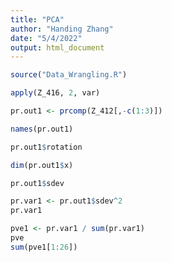 ```yaml
---
title: "PCA"
author: "Handing Zhang"
date: "5/4/2022"
output: html_document
---
```



```r
source("Data_Wrangling.R")
```


```r
apply(Z_416, 2, var)
```

```r
pr.out1 <- prcomp(Z_412[,-c(1:3)])
```


```r
names(pr.out1)
```

```r
pr.out1$rotation
```


```r
dim(pr.out1$x)

```



```r
pr.out1$sdev

```


```r
pr.var1 <- pr.out1$sdev^2
pr.var1
```


```r
pve1 <- pr.var1 / sum(pr.var1)
pve
sum(pve1[1:26])
```




